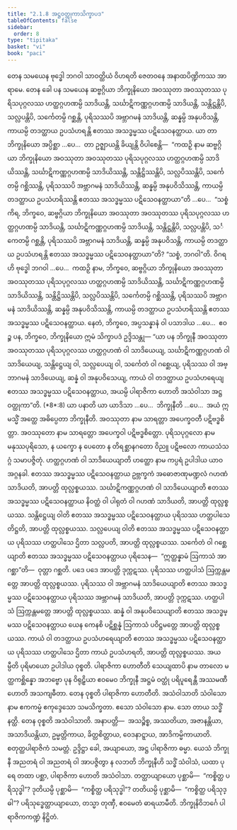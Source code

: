 ```yaml
---
title: "2.1.8 အဋ္ဌဝတ္ထုကာသိက္ခာပဒ"
tableOfContents: false
sidebar:
  order: 8
type: "tipitaka"
basket: "vi"
book: "paci"
---
```



<DynamicBreadcrumb />

<Division number="674" book="paci">

<Paragraph number="2181" book="paci">
တေန သမယေန ဗုဒ္ဓေါ ဘဂဝါ သာဝတ္ထိယံ ဝိဟရတိ ဇေတဝနေ အနာထပိဏ္ဍိကဿ အာရာမေ. တေန ခေါ ပန သမယေန ဆဗ္ဗဂ္ဂိယာ ဘိက္ခုနိယော အဝဿုတာ အဝဿုတဿ ပုရိသပုဂ္ဂလဿ ဟတ္ထဂ္ဂဟဏမ္ပိ သာဒိယန္တိ, သင်္ဃာဋိကဏ္ဏဂ္ဂဟဏမ္ပိ သာဒိယန္တိ, သန္တိဋ္ဌန္တိပိ, သလ္လပန္တိပိ, သင်္ကေတမ္ပိ ဂစ္ဆန္တိ, ပုရိသဿပိ အဗ္ဘာဂမနံ သာဒိယန္တိ, ဆန္နမ္ပိ အနုပဝိသန္တိ, ကာယမ္ပိ တဒတ္ထာယ ဥပသံဟရန္တိ ဧတဿ အသဒ္ဓမ္မဿ ပဋိသေဝနတ္ထာယ.
</Paragraph>

<Paragraph number="2182" book="paci">
ယာ တာ ဘိက္ခုနိယော အပ္ပိစ္ဆာ …ပေ…  တာ ဥဇ္ဈာယန္တိ ခိယျန္တိ ဝိပါစေန္တိ—  “ကထဉှိ နာမ ဆဗ္ဗဂ္ဂိယာ ဘိက္ခုနိယော အဝဿုတာ အဝဿုတဿ ပုရိသပုဂ္ဂလဿ ဟတ္ထဂ္ဂဟဏမ္ပိ သာဒိယိဿန္တိ, သင်္ဃာဋိကဏ္ဏဂ္ဂဟဏမ္ပိ သာဒိယိဿန္တိ, သန္တိဋ္ဌိဿန္တိပိ, သလ္လပိဿန္တိပိ, သင်္ကေတမ္ပိ ဂစ္ဆိဿန္တိ, ပုရိသဿပိ အဗ္ဘာဂမနံ သာဒိယိဿန္တိ, ဆန္နမ္ပိ အနုပဝိသိဿန္တိ, ကာယမ္ပိ တဒတ္ထာယ ဥပသံဟရိဿန္တိ ဧတဿ အသဒ္ဓမ္မဿ ပဋိသေဝနတ္ထာယာ”တိ …ပေ…  “သစ္စံ ကိရ, ဘိက္ခဝေ, ဆဗ္ဗဂ္ဂိယာ ဘိက္ခုနိယော အဝဿုတာ အဝဿုတဿ ပုရိသပုဂ္ဂလဿ ဟတ္ထဂ္ဂဟဏမ္ပိ သာဒိယန္တိ, သင်္ဃာဋိကဏ္ဏဂ္ဂဟဏမ္ပိ သာဒိယန္တိ, သန္တိဋ္ဌန္တိပိ, သလ္လပန္တိပိ, သင်္ကေတမ္ပိ ဂစ္ဆန္တိ, ပုရိသဿပိ အဗ္ဘာဂမနံ သာဒိယန္တိ, ဆန္နမ္ပိ အနုပဝိသန္တိ, ကာယမ္ပိ တဒတ္ထာယ ဥပသံဟရန္တိ ဧတဿ အသဒ္ဓမ္မဿ ပဋိသေဝနတ္ထာယာ”တိ? “သစ္စံ, ဘဂဝါ”တိ. ဝိဂရဟိ ဗုဒ္ဓေါ ဘဂဝါ …ပေ…  ကထဉှိ နာမ, ဘိက္ခဝေ, ဆဗ္ဗဂ္ဂိယာ ဘိက္ခုနိယော အဝဿုတာ အဝဿုတဿ ပုရိသပုဂ္ဂလဿ ဟတ္ထဂ္ဂဟဏမ္ပိ သာဒိယိဿန္တိ, သင်္ဃာဋိကဏ္ဏဂ္ဂဟဏမ္ပိ သာဒိယိဿန္တိ, သန္တိဋ္ဌိဿန္တိပိ, သလ္လပိဿန္တိပိ, သင်္ကေတမ္ပိ ဂစ္ဆိဿန္တိ, ပုရိသဿပိ အဗ္ဘာဂမနံ သာဒိယိဿန္တိ, ဆန္နမ္ပိ အနုပဝိသိဿန္တိ, ကာယမ္ပိ တဒတ္ထာယ ဥပသံဟရိဿန္တိ ဧတဿ အသဒ္ဓမ္မဿ ပဋိသေဝနတ္ထာယ. နေတံ, ဘိက္ခဝေ, အပ္ပသန္နာနံ ဝါ ပသာဒါယ …ပေ…  ဧဝဉ္စ ပန, ဘိက္ခဝေ, ဘိက္ခုနိယော ဣမံ သိက္ခာပဒံ ဥဒ္ဒိသန္တု—
</Paragraph>

</Division>
<Division number="675" book="paci">

<Paragraph number="2183" book="paci">
<Emphasis>“ယာ ပန ဘိက္ခုနီ အဝဿုတာ အဝဿုတဿ ပုရိသပုဂ္ဂလဿ ဟတ္ထဂ္ဂဟဏံ ဝါ သာဒိယေယျ, သင်္ဃာဋိကဏ္ဏဂ္ဂဟဏံ ဝါ သာဒိယေယျ, သန္တိဋ္ဌေယျ ဝါ, သလ္လပေယျ ဝါ, သင်္ကေတံ ဝါ ဂစ္ဆေယျ</Emphasis>, <Emphasis>ပုရိသဿ ဝါ အဗ္ဘာဂမနံ သာဒိယေယျ, ဆန္နံ ဝါ အနုပဝိသေယျ, ကာယံ ဝါ တဒတ္ထာယ ဥပသံဟရေယျ ဧတဿ အသဒ္ဓမ္မဿ ပဋိသေဝနတ္ထာယ, အယမ္ပိ ပါရာဇိကာ ဟောတိ အသံဝါသာ အဋ္ဌဝတ္ထုကာ”</Emphasis>တိ. (*8*:<Emphasis>8</Emphasis>)
</Paragraph>

</Division>
<Division number="676" book="paci">

<Paragraph number="2184" book="paci">
<Emphasis>ယာ ပနာ</Emphasis>တိ ယာ ယာဒိသာ …ပေ…  <Emphasis>ဘိက္ခုနီ</Emphasis>တိ …ပေ…  အယံ ဣမသ္မိံ အတ္ထေ အဓိပ္ပေတာ ဘိက္ခုနီတိ.
</Paragraph>

<Paragraph number="2185" book="paci">
<Emphasis>အဝဿုတာ</Emphasis> နာမ သာရတ္တာ အပေက္ခဝတီ ပဋိဗဒ္ဓစိတ္တာ.
</Paragraph>

<Paragraph number="2186" book="paci">
<Emphasis>အဝဿုတော</Emphasis> နာမ သာရတ္တော အပေက္ခဝါ ပဋိဗဒ္ဓစိတ္တော.
</Paragraph>

<Paragraph number="2187" book="paci">
<Emphasis>ပုရိသပုဂ္ဂလော</Emphasis> နာမ မနုဿပုရိသော, န ယက္ခော န ပေတော န တိရစ္ဆာနဂတော ဝိညူ ပဋိဗလော ကာယသံသဂ္ဂံ သမာပဇ္ဇိတုံ.
</Paragraph>

<Paragraph number="2188" book="paci">
<Emphasis>ဟတ္ထဂ္ဂဟဏံ ဝါ သာဒိယေယျာ</Emphasis>တိ ဟတ္ထော နာမ ကပ္ပရံ ဥပါဒါယ ယာဝ အဂ္ဂနခါ. ဧတဿ အသဒ္ဓမ္မဿ ပဋိသေဝနတ္ထာယ ဥဗ္ဘက္ခကံ အဓောဇာဏုမဏ္ဍလံ ဂဟဏံ သာဒိယတိ, အာပတ္တိ ထုလ္လစ္စယဿ.
</Paragraph>

<Paragraph number="2189" book="paci">
<Emphasis>သင်္ဃာဋိကဏ္ဏဂ္ဂဟဏံ ဝါ သာဒိယေယျာ</Emphasis>တိ ဧတဿ အသဒ္ဓမ္မဿ ပဋိသေဝနတ္ထာယ နိဝတ္ထံ ဝါ ပါရုတံ ဝါ ဂဟဏံ သာဒိယတိ, အာပတ္တိ ထုလ္လစ္စယဿ.
</Paragraph>

<Paragraph number="2190" book="paci">
<Emphasis>သန္တိဋ္ဌေယျ ဝါ</Emphasis>တိ ဧတဿ အသဒ္ဓမ္မဿ ပဋိသေဝနတ္ထာယ ပုရိသဿ ဟတ္ထပါသေ တိဋ္ဌတိ, အာပတ္တိ ထုလ္လစ္စယဿ.
</Paragraph>

<Paragraph number="2191" book="paci">
<Emphasis>သလ္လပေယျ ဝါ</Emphasis>တိ ဧတဿ အသဒ္ဓမ္မဿ ပဋိသေဝနတ္ထာယ ပုရိသဿ ဟတ္ထပါသေ ဌိတာ သလ္လပတိ, အာပတ္တိ ထုလ္လစ္စယဿ.
</Paragraph>

<Paragraph number="2192" book="paci">
<Emphasis>သင်္ကေတံ ဝါ ဂစ္ဆေယျာ</Emphasis>တိ ဧတဿ အသဒ္ဓမ္မဿ ပဋိသေဝနတ္ထာယ ပုရိသေန—  “ဣတ္ထန္နာမံ ဩကာသံ အာဂစ္ဆာ”တိ—  ဝုတ္တာ ဂစ္ဆတိ. ပဒေ ပဒေ အာပတ္တိ ဒုက္ကဋဿ. ပုရိသဿ ဟတ္ထပါသံ ဩက္ကန္တမတ္တေ အာပတ္တိ ထုလ္လစ္စယဿ.
</Paragraph>

<Paragraph number="2193" book="paci">
<Emphasis>ပုရိသဿ ဝါ အဗ္ဘာဂမနံ သာဒိယေယျာ</Emphasis>တိ ဧတဿ အသဒ္ဓမ္မဿ ပဋိသေဝနတ္ထာယ ပုရိသဿ အဗ္ဘာဂမနံ သာဒိယတိ, အာပတ္တိ ဒုက္ကဋဿ. ဟတ္ထပါသံ ဩက္ကန္တမတ္တေ အာပတ္တိ ထုလ္လစ္စယဿ.
</Paragraph>

<Paragraph number="2194" book="paci">
<Emphasis>ဆန္နံ ဝါ အနုပဝိသေယျာ</Emphasis>တိ ဧတဿ အသဒ္ဓမ္မဿ ပဋိသေဝနတ္ထာယ ယေန ကေနစိ ပဋိစ္ဆန္နံ ဩကာသံ ပဝိဋ္ဌမတ္တေ အာပတ္တိ ထုလ္လစ္စယဿ.
</Paragraph>

<Paragraph number="2195" book="paci">
<Emphasis>ကာယံ ဝါ တဒတ္ထာယ ဥပသံဟရေယျာ</Emphasis>တိ ဧတဿ အသဒ္ဓမ္မဿ ပဋိသေဝနတ္ထာယ ပုရိသဿ ဟတ္ထပါသေ ဌိတာ ကာယံ ဥပသံဟရတိ, အာပတ္တိ ထုလ္လစ္စယဿ.
</Paragraph>

<Paragraph number="2196" book="paci">
<Emphasis>အယမ္ပီ</Emphasis>တိ ပုရိမာယော ဥပါဒါယ ဝုစ္စတိ.
</Paragraph>

<Paragraph number="2197" book="paci">
<Emphasis>ပါရာဇိကာ ဟောတီ</Emphasis>တိ သေယျထာပိ နာမ တာလော မတ္ထကစ္ဆိန္နော အဘဗ္ဗော ပုန ဝိရုဠှိယာ ဧဝမေဝ ဘိက္ခုနီ အဋ္ဌမံ ဝတ္ထုံ ပရိပူရေန္တီ အဿမဏီ ဟောတိ အသကျဓီတာ. တေန ဝုစ္စတိ ပါရာဇိကာ ဟောတီတိ.
</Paragraph>

<Paragraph number="2198" book="paci">
<Emphasis>အသံဝါသာ</Emphasis>တိ <Emphasis>သံဝါသော</Emphasis> နာမ ဧကကမ္မံ ဧကုဒ္ဒေသော သမသိက္ခတာ. ဧသော သံဝါသော နာမ. သော တာယ သဒ္ဓိံ နတ္ထိ. တေန ဝုစ္စတိ အသံဝါသာတိ.
</Paragraph>

</Division>
<Division number="677" book="paci">

<Paragraph number="2199" book="paci">
အနာပတ္တိ—  အသဉ္စိစ္စ, အဿတိယာ, အဇာနန္တိယာ, အသာဒိယန္တိယာ, ဥမ္မတ္တိကာယ, ခိတ္တစိတ္တာယ, ဝေဒနာဋ္ဋာယ, အာဒိကမ္မိကာယာတိ.

</Paragraph>
</Division>

<Paragraph number="2200" type="center" book="paci">
စတုတ္ထပါရာဇိကံ သမတ္တံ.


</Paragraph>

<Paragraph number="2201" book="paci">
ဥဒ္ဒိဋ္ဌာ ခေါ, အယျာယော, အဋ္ဌ ပါရာဇိကာ ဓမ္မာ. ယေသံ ဘိက္ခုနီ အညတရံ ဝါ အညတရံ ဝါ အာပဇ္ဇိတွာ န လဘတိ ဘိက္ခုနီဟိ သဒ္ဓိံ သံဝါသံ, ယထာ ပုရေ တထာ ပစ္ဆာ, ပါရာဇိကာ ဟောတိ အသံဝါသာ. တတ္ထာယျာယော ပုစ္ဆာမိ—  “ကစ္စိတ္ထ ပရိသုဒ္ဓါ”? ဒုတိယမ္ပိ ပုစ္ဆာမိ—  “ကစ္စိတ္ထ ပရိသုဒ္ဓါ”? တတိယမ္ပိ ပုစ္ဆာမိ—  “ကစ္စိတ္ထ ပရိသုဒ္ဓါ”? ပရိသုဒ္ဓေတ္ထာယျာယော, တသ္မာ တုဏှီ, ဧဝမေတံ ဓာရယာမီတိ.

</Paragraph>

<Paragraph number="2202" type="center" book="paci">
ဘိက္ခုနိဝိဘင်္ဂေ ပါရာဇိကကဏ္ဍံ နိဋ္ဌိတံ.
</Paragraph>